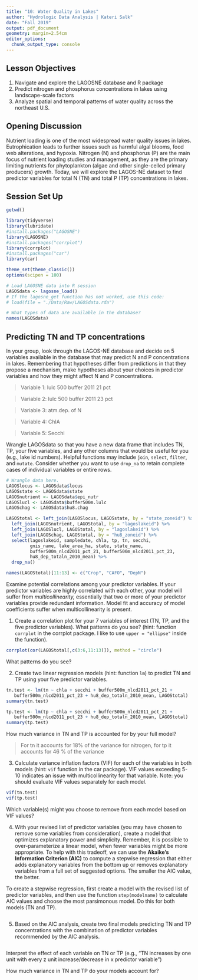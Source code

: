```yaml
---
title: "10: Water Quality in Lakes"
author: "Hydrologic Data Analysis | Kateri Salk"
date: "Fall 2019"
output: pdf_document
geometry: margin=2.54cm
editor_options: 
  chunk_output_type: console
---
```


## Lesson Objectives
1. Navigate and explore the LAGOSNE database and R package
2. Predict nitrogen and phosphorus concentrations in lakes using landscape-scale factors
3. Analyze spatial and temporal patterns of water quality across the northeast U.S.

## Opening Discussion
Nutrient loading is one of the most widespread water quality issues in lakes. Eutrophication leads to further issues such as harmful algal blooms, food web alterations, and hypoxia. Nitrogen (N) and phosphorus (P) are the main focus of nutrient loading studies and management, as they are the primary limiting nutrients for phytoplankton (algae and other single-celled primary producers) growth. Today, we will explore the LAGOS-NE dataset to find predictor variables for total N (TN) and total P (TP) concentrations in lakes.

## Session Set Up

```r
getwd()

library(tidyverse)
library(lubridate)
#install.packages("LAGOSNE")
library(LAGOSNE)
#install.packages("corrplot")
library(corrplot)
#install.packages("car")
library(car)

theme_set(theme_classic())
options(scipen = 100)

# Load LAGOSNE data into R session
LAGOSdata <- lagosne_load()
# If the lagosne_get function has not worked, use this code: 
# load(file = "./Data/Raw/LAGOSdata.rda")

# What types of data are available in the database?
names(LAGOSdata)
```

## Predicting TN and TP concentrations 

In your group, look through the LAGOS-NE database and decide on 5 variables available in the database that may predict N and P concentrations in lakes. Remembering that hypotheses differ from predictions in that they propose a mechanism, make hypotheses about your choices in predictor variables and how they might affect N and P concentrations.

> Variable 1: lulc 500 buffer 2011 21 pct

> Variable 2: lulc 500 buffer 2011 23 pct

> Variable 3: atm.dep. of N

> Variable 4: ChlA

> Variable 5: Secchi

Wrangle LAGOSdata so that you have a new data frame that includes TN, TP, your five variables, and any other columns that would be useful for you (e.g., lake id numbers). Helpful functions may include `join`, `select`, `filter`, and `mutate`. Consider whether you want to use `drop_na` to retain complete cases of individual variables or entire rows.

```r
# Wrangle data here.
LAGOSlocus <- LAGOSdata$locus
LAGOSstate <- LAGOSdata$state
LAGOSnutrient <- LAGOSdata$epi_nutr
LAGOSlucl <- LAGOSdata$buffer500m.lulc
LAGOSchag <- LAGOSdata$hu8.chag

LAGOStotal <- left_join(LAGOSlocus, LAGOSstate, by = "state_zoneid") %>%
  left_join(LAGOSnutrient, LAGOStotal, by = "lagoslakeid") %>%
  left_join(LAGOSlucl, LAGOStotal, by = "lagoslakeid") %>%
  left_join(LAGOSchag, LAGOStotal, by = "hu8_zoneid") %>%
  select(lagoslakeid, sampledate, chla, tp, tn, secchi, 
         gnis_name, lake_area_ha, state, state_name, 
         buffer500m_nlcd2011_pct_21, buffer500m_nlcd2011_pct_23, 
         hu8_dep_totaln_2010_mean) %>%
  drop_na()

names(LAGOStotal)[11:13] <- c("Crop", "CAFO", "DepN")
```

Examine potential correlations among your predictor variables. If your predictor variables are highly correlated with each other, your model will suffer from *multicollinearity,* essentially that two or more of your predictor variables provide redundant information. Model fit and accuracy of model coefficients suffer when multicollinearity is present. 

1. Create a correlation plot for your 7 variables of interest (TN, TP, and the five predictor variables). What patterns do you see? (hint: function `corrplot` in the corrplot package. I like to use `upper = "ellipse"` inside the function).

```r
corrplot(cor(LAGOStotal[,c(3:6,11:13)]), method = "circle")
```

What patterns do you see?

2. Create two linear regression models (hint: function `lm`) to predict TN and TP using your five predictor variables. 

```r
tn.test <- lm(tn ~ chla + secchi + buffer500m_nlcd2011_pct_21 + 
   buffer500m_nlcd2011_pct_23 + hu8_dep_totaln_2010_mean, LAGOStotal)
summary(tn.test)

tp.test <- lm(tp ~ chla + secchi + buffer500m_nlcd2011_pct_21 + 
   buffer500m_nlcd2011_pct_23 + hu8_dep_totaln_2010_mean, LAGOStotal)
summary(tp.test)

```

How much variance in TN and TP is accounted for by your full model?

> For tn it accounts for 18% of the variance for nitrogen, for tp it accounts for 46 % of the variance

3. Calculate variance inflation factors (VIF) for each of the variables in both models (hint: `vif` function in the car package). VIF values exceeding 5-10 indicates an issue with multicollinearity for that variable. Note: you should evaluate VIF values separately for each model.

```r
vif(tn.test)
vif(tp.test)
```

Which variable(s) might you choose to remove from each model based on VIF values?

>

4. With your revised list of predictor variables (you may have chosen to remove some variables from consideration), create a model that optimizes explanatory power and simplicity. Remember, it is possible to over-parameterize a linear model, when fewer variables might be more appropriate. To help with this tradeoff, we can use the **Akaike's Information Criterion (AIC)** to compute a stepwise regression that either adds explanatory variables from the bottom up or removes explanatory variables from a full set of suggested options. The smaller the AIC value, the better. 

To create a stepwise regression, first create a model with the revised list of predictor variables, and then use the function `step(modelname)` to calculate AIC values and choose the most parsimonous model. Do this for both models (TN and TP). 

```r

```

5. Based on the AIC analysis, create two final models predicting TN and TP concentrations with the combination of predictor variables recommended by the AIC analysis. 

```r

```

Interpret the effect of each variable on TN or TP (e.g., "TN increases by one unit with every z unit increase/decrease in x predictor variable")

>

How much variance in TN and TP do your models account for?

>

